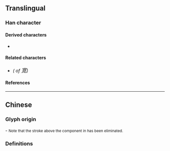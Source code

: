 {{also|寬|寛}}
{{character info}}
==Translingual==
{{Han simplified forms|寬|寛|宽}}

===Han character===
{{Han char|rn=40|rad=宀|as=07|sn=10|four=30212|canj=JTBU,XJTBU|ids=⿳宀艹见}}

====Derived characters====
* {{l|mul|[[𣎑]], [[髋]]}}

====Related characters====
* {{l|mul|[[寬]]}} ''({{w|Traditional Chinese|Traditional form}} of <big>宽</big>)''

====References====
{{Han ref|kx=0287.101|hdz=20930.080|uh=5BBD}}

----

==Chinese==

===Glyph origin===
{{Han simp|寬|f=萈|t=苋}} - <small>Note that the {{zh-l|丶*}} stroke above the {{zh-l|儿*}} component in <big>{{zh-l|萈*}}</big> has been eliminated.</small>

===Definitions===
{{zh-see|寬}}